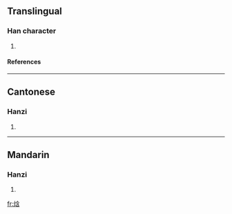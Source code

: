 ==Translingual==
===Han character===
{{Han char|rn=86|rad=火|as=07|sn=11|four=9886<sub>2</sub>|canj=火人戈口 (FOIR), X火人戈口 (XFOIR)}}
# {{defn|Han|sort=火07}}
====References====
{{Han ref|kx=0673.111|hdz=32205.070|uh=7113|ud=28947|bh=D655|bd=54869}}

----
==Cantonese==
===Hanzi===
{{yue-hanzi|jyut=|y=ham4}}
# {{defn|Cantonese}}

----
==Mandarin==
===Hanzi===
{{cmn-hanzi|pin=[[hán]] (han2)|wg=han<sup>2</sup>}}
# {{defn|Mandarin}}

[[fr:焓]]